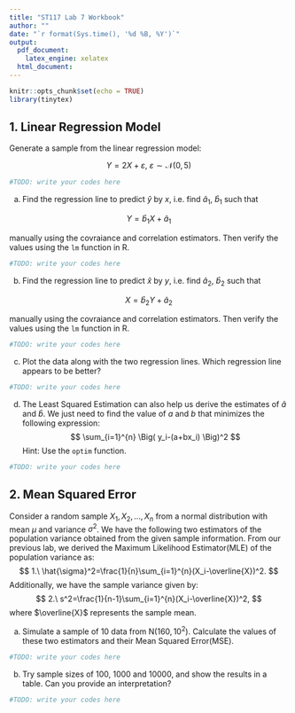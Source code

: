 ```yaml
---
title: "ST117 Lab 7 Workbook"
author: ""
date: "`r format(Sys.time(), '%d %B, %Y')`"
output:
  pdf_document:
    latex_engine: xelatex
  html_document: 
---
```


```r
knitr::opts_chunk$set(echo = TRUE)
library(tinytex)
```

## 1. Linear Regression Model

Generate a sample from the linear regression model:

$$
Y = 2X + \varepsilon, \ \varepsilon \sim \mathcal{N}(0,5)
$$

```r
#TODO: write your codes here
```

(a) Find the regression line to predict $\hat{y}$ by $x$, i.e. find $\hat{a}_1$, $\hat{b}_1$ such that 

$$
Y = \hat{b}_1 X + \hat{a} _1
$$

manually using the covraiance and correlation estimators. Then verify the values using the `lm` function in R.

```r
#TODO: write your codes here
```

(b) Find the regression line to predict $\hat{x}$ by $y$, i.e. find $\hat{a}_2$, $\hat{b}_2$ such that 

$$
X = \hat{b}_2 Y + \hat{a}_2 
$$

manually using the covraiance and correlation estimators. Then verify the values using the `lm` function in R.

```r
#TODO: write your codes here
```

(c) Plot the data along with the two regression lines. Which regression line appears to be better?

```r
#TODO: write your codes here
```

(d) The Least Squared Estimation can also help us derive the estimates of $\hat{a}$ and $\hat{b}$. We just need to find the value of $a$ and $b$ that minimizes the following expression:
$$
\sum_{i=1}^{n} \Big( y_i-(a+bx_i) \Big)^2
$$
Hint: Use the `optim` function.

```r
#TODO: write your codes here
```

## 2. Mean Squared Error
Consider a random sample $X_1,X_2,\ldots,X_n$ from a normal distribution with mean $\mu$ and variance $\sigma^2$. We have the following two estimators of the population variance obtained from the given sample information. From our previous lab, we derived the Maximum Likelihood Estimator(MLE) of the population variance as:
$$
1.\ \hat{\sigma}^2=\frac{1}{n}\sum_{i=1}^{n}(X_i-\overline{X})^2.
$$
Additionally, we have the sample variance given by:
$$
2.\ s^2=\frac{1}{n-1}\sum_{i=1}^{n}(X_i-\overline{X})^2,
$$
where $\overline{X}$ represents the sample mean.

(a) Simulate a sample of 10 data from $\text{N}(160,10^2)$. Calculate the values of these two estimators and their Mean Squared Error(MSE).

```r
#TODO: write your codes here
```

(b) Try  sample sizes of 100, 1000 and 10000, and show the results in a table. Can you provide an interpretation?

```r
#TODO: write your codes here
```